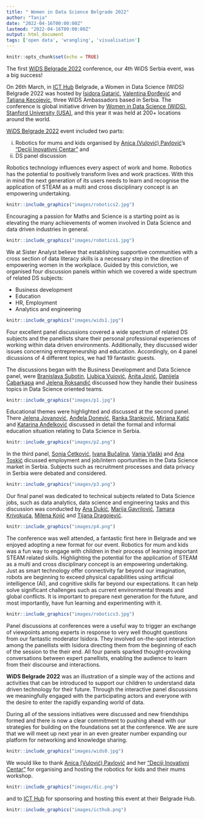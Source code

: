 ```yaml
---
title: " Women in Data Science Belgrade 2022"
author: "Tanja"
date: "2022-04-16T00:00:00Z"
lastmod: "2022-04-16T00:00:00Z"
output: html_document
tags: ['open data', 'wrangling', 'visualisation']
---
```


```r
knitr::opts_chunk$set(echo = TRUE)
```


The first [WiDS Belgrade 2022](https://widsbg2022.netlify.app) conference, our 4th WiDS Serbia event, was a big success!

On 26th March, in [ICT Hub](https://www.icthub.rs) Belgrade, a Women in Data Science (WiDS) Belgrade 2022 was hosted by [Isidora Gatarić](https://www.linkedin.com/in/isidora-gataric/), [Valentina Đorđević](https://www.linkedin.com/in/valentina-đorđević/) and [Tatjana Kecojevic](https://www.linkedin.com/in/tatjana-kecojevic-803704143/), three WiDS Ambassadors based in Serbia. The conference is global initiative driven by [Women in Data Science (WiDS)](https://www.widsconference.org), [Stanford University (USA)](https://www.stanford.edu), and this year it was held at 200+ locations around the world. 

[WiDS Belgrade 2022](https://widsbg2022.netlify.app) event included two parts:

i) Robotics for mums and kids organised by [Anica (Vulović) Pavlović](https://www.linkedin.com/in/anica-pavlovi%C4%87-91299341/)’s [“Deciji Inovativni Centar”](http://dic.rs) and
ii)	DS panel discussion  


Robotics technology influences every aspect of work and home. Robotics has the potential to positively transform lives and work practices. With this in mind the next generation of its users needs to learn and recognise the application of STEAM as a multi and cross disciplinary concept is an empowering undertaking. 

```r
knitr::include_graphics("images/robotics2.jpg")
```

Encouraging a passion for Maths and Science is a starting point as is elevating the many achievements of women involved in Data Science and data driven industries in general.

```r
knitr::include_graphics("images/robotics1.jpg")
```

We at Sister Analyst believe that establishing supportive communities with a cross section of data literacy skills is a necessary step in the direction of empowering women in the workplace. Guided by this conviction, we organised four discussion panels within which we covered a wide spectrum of related DS subjects:


- Business development 
- Education 
- HR, Employment 
- Analytics and engineering

```r
knitr::include_graphics("images/wids1.jpg")
```

Four excellent panel discussions covered a wide spectrum of related DS subjects and the panellists share their personal professional experiences of working within data driven environments. Additionally, they discussed wider issues concerning entrepreneurship and education. Accordingly, on 4 panel dicussions of 4 different topics, we had 19 fantastic guests. 

The discussions began with the Business Development and Data Science panel, were
[Branislava Subotin](https://www.linkedin.com/in/branislava-subotin-7750b8137/), [Ljubica Vujović](https://www.linkedin.com/in/ljubica-vujovic-2375a885/), [Anita Jović](https://www.linkedin.com/in/anita-jovic/), [Danijela Čabarkapa](https://www.linkedin.com/in/danijela-cabarkapa-99691716/) and [Jelena Roksandić](https://www.linkedin.com/in/jelena-roksandi%C4%87/) discussed how they handle their business topics in Data Science oriented teams. 

```r
knitr::include_graphics("images/p1.jpg")
```

Educational themes were highlighted and discussed at the second panel. There [Jelena Jovanović](http://www.jelenajovanovic.net/), [Anđela Donević](https://www.linkedin.com/in/donandjela/), [Ranka Stanković](https://rgf.bg.ac.rs/page.php?page=profesori_details&id=219), [Mirjana Katić](https://www.linkedin.com/in/mirjana-katic-48b215233/) and [Katarina Anđelković](https://www.linkedin.com/in/katarina-andjelkovic-02952616/) discussed in detail the formal and informal education situation relating to Data Science in Serbia. 

```r
knitr::include_graphics("images/p2.png")
```

In the third panel, [Sonja Ćetković](https://www.linkedin.com/in/sonjacetkovic/), [Ivana Bučalina](https://www.linkedin.com/in/bucalina/), [Vanja Vlaški](https://www.linkedin.com/in/vanja-vlaski/) and [Ana Toskić](https://www.linkedin.com/in/ana-toskic-81349619/) dicussed employment and job/intern oportunities in the Data Science market in Serbia. Subjects such as recruitment processes  and data privacy in Serbia were debated and considered. 

```r
knitr::include_graphics("images/p3.png")
```

Our final panel was dedicated to technical subjects related to Data Science jobs, such as data analytics, data science and engineering tasks and this discussion was conducted by [Ana Dukić](https://www.linkedin.com/in/ana-dukic-55061616a/), [Marija Gavrilović](https://www.linkedin.com/in/marija-gavrilovic-67280995/), [Tamara Krivokuća](https://www.linkedin.com/in/tamara-krivokuca/), [Milena Kojić](https://www.linkedin.com/in/milena-k-57947430/) and [Tijana Dragojević](https://www.linkedin.com/in/tijana-dragojevi%C4%87-9715a6152/). 


```r
knitr::include_graphics("images/p4.png")
```

The conference was well attended, a fantastic first here in Belgrade and we enjoyed adopting a new format for our event. Robotics for mum and kids was a fun way to engage with children in their process of learning important STEAM related skills. Highlighting the potential for the application of STEAM as a multi and cross disciplinary concept is an empowering undertaking. Just as smart technology offer connectivity far beyond our imagination, robots are beginning to exceed physical capabilities using artificial intelligence (AI), and cognitive skills far beyond our expectations. It can help solve significant challenges such as current environmental threats and global conflicts. It is important to prepare next generation for the future, and most importantly, have fun learning and experimenting with it. 

```r
knitr::include_graphics("images/robotics3.jpg")
```

Panel discussions at conferences were a useful way to trigger an exchange of viewpoints among experts in response to very well thought questions from our fantastic moderator Isidora. They involved on-the-spot interaction among the panellists with Isidora directing them from the beginning of each of the session to the their end. All four panels sparked thought-provoking conversations between expert panellists, enabling the audience to learn from their discourse and interactions.

**WiDS Belgrade 2022** was an illustration of a simple way of the actions and activities that can be introduced to support our children to understand data driven technology for their future. Through the interactive panel discussions we meaningfully engaged with the participating actors and everyone with the desire to enter the rapidly expanding world of data.

During all of the sessions initiatives were discussed and new friendships formed and there is now a clear commitment to pushing ahead with our strategies for building on the foundations set at the conference. We are sure that we will meet up next year in an even greater number expanding our platform for networking and knowledge sharing.

```r
knitr::include_graphics("images/wids0.jpg")
```

We would like to thank [Anica (Vulović) Pavlović](https://www.linkedin.com/in/anica-pavlovi%C4%87-91299341/) and her [“Deciji Inovativni Centar”](http://dic.rs) for organising and hosting the robotics for kids and their mums workshop. 
```r
knitr::include_graphics("images/dic.png")
```

and to [ICT Hub](https://www.icthub.rs) for sponsoring and hosting this event at their Belgrade Hub. 

```r
knitr::include_graphics("images/icthub.png")
```





